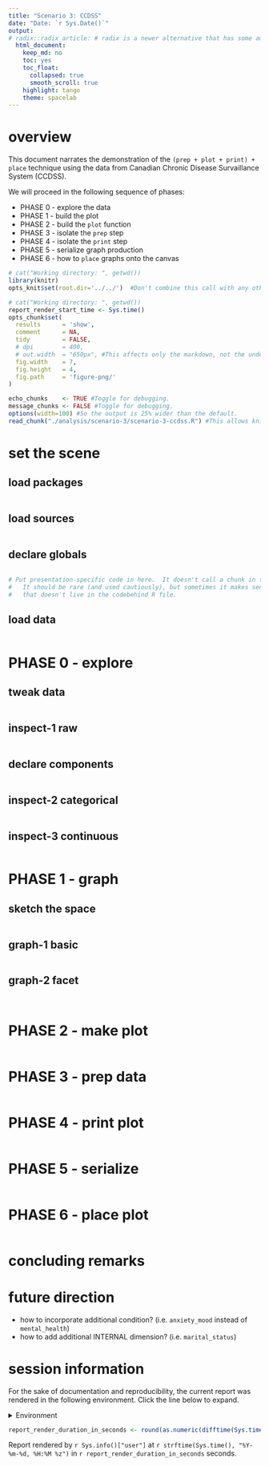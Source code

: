 ```yaml
---
title: "Scenario 3: CCDSS"
date: "Date: `r Sys.Date()`"
output: 
# radix::radix_article: # radix is a newer alternative that has some advantages over `html_document`.
  html_document: 
    keep_md: no
    toc: yes
    toc_float: 
      collapsed: true
      smooth_scroll: true
    highlight: tango
    theme: spacelab
---
```


# overview

This document narrates the demonstration of the `(prep + plot + print) + place` technique using the data from Canadian Chronic Disease Survaillance System (CCDSS).

We will proceed in the following sequence of phases:

- PHASE 0 - explore the data
- PHASE 1 - build the plot
- PHASE 2 - build the `plot` function
- PHASE 3 - isolate the `prep` step
- PHASE 4 - isolate the `print` step
- PHASE 5 - serialize graph production
- PHASE 6 - how to `place` graphs onto the canvas


<!--  Set the working directory to the repository's base directory; this assumes the report is nested inside of two directories.-->
```r
# cat("Working directory: ", getwd())
library(knitr)
opts_knit$set(root.dir='../../')  #Don't combine this call with any other chunk -especially one that uses file paths.
```

<!-- Set the report-wide options, and point to the external code file. -->
```r
# cat("Working directory: ", getwd())
report_render_start_time <- Sys.time()
opts_chunk$set(
  results      = 'show', 
  comment      = NA, 
  tidy         = FALSE,
  # dpi        = 400,
  # out.width  = "650px", #This affects only the markdown, not the underlying png file.  The height will be scaled appropriately.
  fig.width    = 7, 
  fig.height   = 4, 
  fig.path     = 'figure-png/'
)

echo_chunks    <- TRUE #Toggle for debugging.
message_chunks <- FALSE #Toggle for debugging.
options(width=100) #So the output is 25% wider than the default.
read_chunk("./analysis/scenario-3/scenario-3-ccdss.R") #This allows knitr to call chunks tagged in the underlying *.R file.
```
# set the scene

## load packages
<!-- Load packages, or at least verify they're available on the local machine.  Suppress the output when loading packages. --> 
```r
```
## load sources
<!-- Load 'sourced' R files.  Suppress the output when loading sources. --> 
```r
```
## declare globals
<!-- Load any global functions and variables declared in the R file.  Suppress the output. --> 
```r
```

<!-- Declare any global functions specific to a Rmd output.  Suppress the output. -->
```r
# Put presentation-specific code in here.  It doesn't call a chunk in the codebehind file.
#   It should be rare (and used cautiously), but sometimes it makes sense to include code in Rmd 
#   that doesn't live in the codebehind R file.
```
## load data
<!-- Load the datasets.   -->
```r
```

# PHASE 0 - explore 

## tweak data
<!-- Tweak the datasets.   -->
```r
```
## inspect-1 raw
```r
```
## declare components
```r
```
## inspect-2 categorical
```r
```

## inspect-3 continuous
```r
```

# PHASE 1 - graph

## sketch the space
```r
```

## graph-1 basic
```r
```

## graph-2 facet
```r
```

```r
```

# PHASE 2 - make plot

```r
```

# PHASE 3 - prep data

```r
```

# PHASE 4 - print plot

```r
```

# PHASE 5 - serialize

```r
```

# PHASE 6 - place plot

```r
```

# concluding remarks


# future direction

- how to incorporate additional condition? (i.e. `anxiety_mood` instead of `mental_health`)
- how to add additional INTERNAL dimension? (i.e. `marital_status`)

session information
===========================================================================

For the sake of documentation and reproducibility, the current report was rendered in the following environment.  Click the line below to expand.

<details>
  <summary>Environment <span class="glyphicon glyphicon-plus-sign"></span></summary>
```r
if( requireNamespace("devtools", quietly = TRUE) ) {
  devtools::session_info()
} else {
  sessionInfo()
} 
```
</details>

```r
report_render_duration_in_seconds <- round(as.numeric(difftime(Sys.time(), report_render_start_time, units="secs")))
```

Report rendered by `r Sys.info()["user"]` at `r strftime(Sys.time(), "%Y-%m-%d, %H:%M %z")` in `r report_render_duration_in_seconds` seconds.
